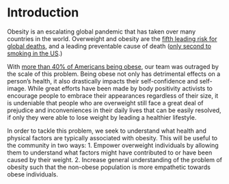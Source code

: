 # Introduction
Obesity is an escalating global pandemic that has taken over many countries in the world. Overweight and obesity are the [fifth leading risk for global deaths](https://easo.org/media-portal/statistics/), and a leading preventable cause of death ([only second to smoking in the US]([https://healthpolicy.usc.edu/article/obesity-second-to-smoking-as-the-most-preventable-cause-of-us-deaths-needs-new-approaches).) 

With [more than 40% of Americans being obese](https://www.cdc.gov/obesity/data/adult.html), our team was outraged by the scale of this problem. Being obese not only has detrimental effects on a person's health, it also drastically impacts their self-confidence and self-image. While great efforts have been made by body positivity activists to encourage people to embrace their appearances regardless of their size, it is undeniable that people who are overweight still face a great deal of prejudice and inconveniences in their daily lives that can be easily resolved, if only they were able to lose weight by leading a healthier lifestyle. 

In order to tackle this problem, we seek to understand what health and physical factors are typically associated with obesity. This will be useful to the community in two ways: 1. Empower overweight individuals by allowing them to understand what factors might have contributed to or have been caused by their weight. 2. Increase general understanding of the problem of obesity such that the non-obese population is more empathetic towards obese individuals.
